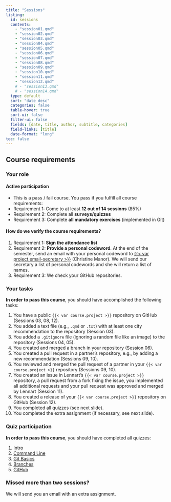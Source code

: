 ```yaml
---
title: "Sessions"
listing:
  id: sessions
  contents:
    - "session01.qmd"
    - "session02.qmd"
    - "session03.qmd"
    - "session04.qmd"
    - "session05.qmd"
    - "session06.qmd"
    - "session07.qmd"
    - "session08.qmd"
    - "session09.qmd"
    - "session10.qmd"
    - "session11.qmd"
    - "session12.qmd"
    # - "session13.qmd"
    # - "session14.qmd"
  type: default
  sort: "date desc"
  categories: false
  table-hover: true
  sort-ui: false
  filter-ui: false
  fields: [date, title, author, subtitle, categories]
  field-links: [title]
  date-format: "long"
toc: false
---
```


::: {#sessions}
:::

## Course requirements

### Your role

#### Active participation

- This is a pass / fail course.
You pass if you fulfill all course requirements:
- Requirement 1: Come to at least **12 out of 14 sessions** (85%)
- Requirement 2: Complete all **surveys/quizzes**
- Requirement 3: Complete **all mandatory exercises** (implemented in Git)

#### How do we verify the course requirements?

1. Requirement 1: **Sign the attendance list**
1. Requirement 2: **Provide a personal codeword**.
At the end of the semester, send an email with your personal codeword to [{{< var project.email-secretary >}}]({{< var project.mailto-secretary >}}) (Christine Manor).
We will send our secretary a list of personal codewords and she will return a list of names.
1. Requirement 3: We check your GitHub repositories.

### Your tasks

**In order to pass this course**, you should have accomplished the following tasks:

1. You have a public `{{< var course.project >}}` repository on GitHub (Sessions 03, 08, 12).
1. You added a text file (e.g., `.qmd` or `.txt`) with at least one city recommendation to the repository (Session 03).
1. You added a `.gitignore` file (ignoring a random file like an image) to the repository (Sessions 04, 05).
1. You created and merged a branch in your repository (Session 06). 
1. You created a pull request in a partner's repository, e.g., by adding a new recommendation (Sessions 09, 10).
1. You reviewed and merged the pull request of a partner in your `{{< var course.project >}}` repository (Sessions 09, 10).
1. You created an issue in Lennart's `{{< var course.project >}}` repository, a pull request from a fork fixing the issue, you implemented all additional requests and your pull request was approved and merged by Lennart (Session 11).
1. You created a release of your `{{< var course.project >}}` repository on GitHub (Session 12).
1. You completed all quizzes (see next slide).
1. You completed the extra assignment (if necessary, see next slide).

### Quiz participation

**In order to pass this course**, you should have completed all quizzes:

1. [Intro](https://version-control-intro.formr.org)
1. [Command Line](https://version-control-cli.formr.org)
1. [Git Basics](https://version-control-basics.formr.org)
1. [Branches](https://version-control-branches.formr.org)
1. [GitHub](https://version-control-github.formr.org)

### Missed more than two sessions?

We will send you an email with an extra assignment.